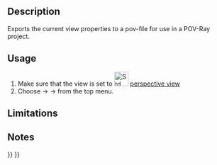 <languages/>

{{Docnav
|[[Raytracing_Render|Render]]
|[[Raytracing_WriteCamera|Export camera to povray]]
|[[Raytracing_Workbench|Raytracing]]
|IconL=Raytracing_Render.svg
|IconR=Raytracing_WriteCamera.svg
|IconC=Workbench_Raytracing.svg
}}

{{GuiCommand
|Name=Raytracing WriteView
|MenuLocation=Raytracing  → Utilities → Export view to POV-Ray...
|Workbenches=[[Raytracing_Workbench|Raytracing]]
|Shortcut=
|SeeAlso=
}}

==Description==

Exports the current view properties to a pov-file for use in a POV-Ray project.

==Usage==

# Make sure that the view is set to [[Image:Std_PerspectiveCamera.svg|32px|link=Std_PerspectiveCamera]] [[Std_PerspectiveCamera|perspective view]]
# Choose {{KEY|Raytracing}}  →  {{KEY|Utilities}}  →{{KEY|[[Image:Raytracing_WriteView.svg|32px]] Export view to POV-Ray...}} from the top menu.

==Limitations==


==Notes==


{{Docnav
|[[Raytracing_Render|Render]]
|[[Raytracing_WriteCamera|Export camera to povray]]
|[[Raytracing_Workbench|Raytracing]]
|IconL=Raytracing_Render.svg
|IconR=Raytracing_WriteCamera.svg
|IconC=Workbench_Raytracing.svg
}}

{{Raytracing_Tools_navi{{#translation:}}}}
{{Userdocnavi{{#translation:}}}}